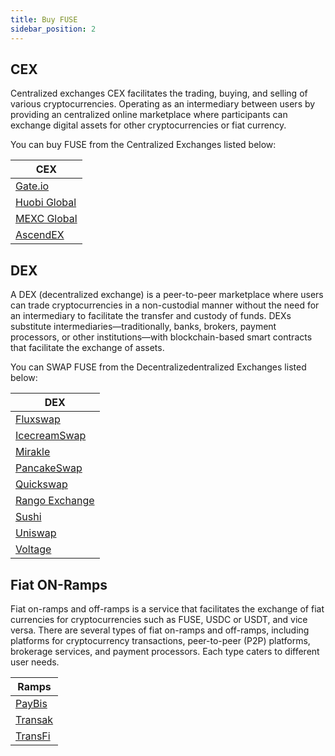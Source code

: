 ```yaml
---
title: Buy FUSE
sidebar_position: 2
---
```


## CEX

Centralized exchanges CEX facilitates the trading, buying, and selling of various cryptocurrencies. Operating as an intermediary between users by providing an centralized online marketplace where participants can exchange digital assets for other cryptocurrencies or fiat currency.

You can buy FUSE from the Centralized Exchanges listed below:

| CEX                                                                                 |
| ----------------------------------------------------------------------------------- |
| [Gate.io](https://www.gate.io/en/price/fuse-fuse)                                   |
| [Huobi Global](https://www.htx.com/en-us/asset-introduction/details/?currency=fuse) |
| [MEXC Global](https://www.mexc.com/price/FUSE)                                      |
| [AscendEX](https://ascendex.com/en/cashtrade-spottrading/usdt/fuse)                 |

## DEX

A DEX (decentralized exchange) is a peer-to-peer marketplace where users can trade cryptocurrencies in a non-custodial manner without the need for an intermediary to facilitate the transfer and custody of funds. DEXs substitute intermediaries—traditionally, banks, brokers, payment processors, or other institutions—with blockchain-based smart contracts that facilitate the exchange of assets.

You can SWAP FUSE from the Decentralizedentralized Exchanges listed below:

| DEX                                                                            |
| ------------------------------------------------------------------------------ |
| [Fluxswap](https://app.fluxswap.io/) |
| [IcecreamSwap](https://icecreamswap.com/?chain=fuse) |
| [Mirakle](https://app.mirakle.io/#/dashboard) |
| [PancakeSwap](https://pancakeswap.finance/swap)|
| [Quickswap](https://quickswap.exchange/#/)|
| [Rango Exchange](https://rango.exchange/) |
| [Sushi](https://www.sushi.com/swap) |
| [Uniswap](https://app.uniswap.org/) |
| [Voltage](https://voltage.finance/swap)                                  |

## Fiat ON-Ramps

Fiat on-ramps and off-ramps is a service that facilitates the exchange of fiat currencies for cryptocurrencies such as FUSE, USDC or USDT, and vice versa. There are several types of fiat on-ramps and off-ramps, including platforms for cryptocurrency transactions, peer-to-peer (P2P) platforms, brokerage services, and payment processors. Each type caters to different user needs.

| Ramps                               |
| ----------------------------------- |
| [PayBis](https://paybis.com/)       |
| [Transak](https://transak.com/)     |
| [TransFi](https://www.transfi.com/) |
